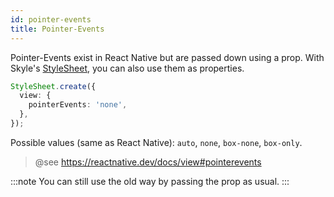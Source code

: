 ```yaml
---
id: pointer-events
title: Pointer-Events
---
```


Pointer-Events exist in React Native but are passed down using a prop.
With Skyle's [StyleSheet](api/stylesheet.mdx), you can also use them as properties.

```ts
StyleSheet.create({
  view: {
    pointerEvents: 'none',
  },
});
```

Possible values (same as React Native): `auto`, `none`, `box-none`, `box-only`.

> @see https://reactnative.dev/docs/view#pointerevents

:::note
You can still use the old way by passing the prop as usual.
:::
